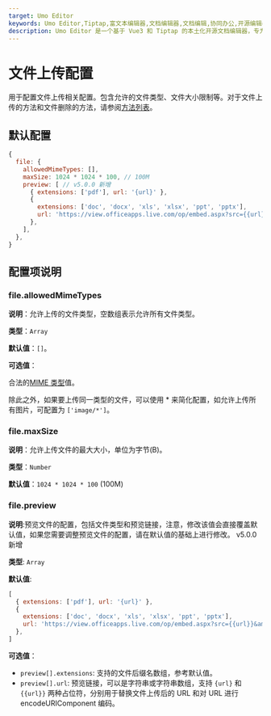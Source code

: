 ```yaml
---
target: Umo Editor
keywords: Umo Editor,Tiptap,富文本编辑器,文档编辑器,文档编辑,协同办公,开源编辑器,国产编辑器
description: Umo Editor 是一个基于 Vue3 和 Tiptap 的本土化开源文档编辑器，专为国人用户设计。它提供了强大的文档编辑能力和 AI 创作功能，支持分页模式、Markdown 语法、富文本编辑、多种格式的节点插入、页面样式设置、文档导出与打印等功能。此外，Umo Editor 还支持自定义扩展、多语言设置和暗色主题。
---
```



# 文件上传配置

用于配置文件上传相关配置。包含允许的文件类型、文件大小限制等。对于文件上传的方法和文件删除的方法，请参阅[方法列表](./methods)。

## 默认配置

```js
{
  file: {
    allowedMimeTypes: [],
    maxSize: 1024 * 1024 * 100, // 100M
    preview: [ // v5.0.0 新增
      { extensions: ['pdf'], url: '{url}' },
      {
        extensions: ['doc', 'docx', 'xls', 'xlsx', 'ppt', 'pptx'],
        url: 'https://view.officeapps.live.com/op/embed.aspx?src={{url}}&amp;wdStartOn=1&amp;wdPrint=0&amp;wdEmbedCode=0',
      },
    ],
  },
}
```

## 配置项说明

### file.allowedMimeTypes

**说明**：允许上传的文件类型，空数组表示允许所有文件类型。

**类型**：`Array`

**默认值**：`[]`。

**可选值**：

合法的[MIME 类型](https://developer.mozilla.org/zh-CN/docs/Web/HTTP/Basics_of_HTTP/MIME_types)值。

除此之外，如果要上传同一类型的文件，可以使用 * 来简化配置，如允许上传所有图片，可配置为 `['image/*']`。

### file.maxSize

**说明**：允许上传文件的最大大小，单位为字节(B)。

**类型**：`Number`

**默认值**：`1024 * 1024 * 100` (100M)

### file.preview 

**说明**:预览文件的配置，包括文件类型和预览链接，注意，修改该值会直接覆盖默认值，如果您需要调整预览文件的配置，请在默认值的基础上进行修改。 <Badge theme="success">v5.0.0 新增</Badge>

**类型**: `Array`

**默认值**: 
```js
[
  { extensions: ['pdf'], url: '{url}' },
  {
    extensions: ['doc', 'docx', 'xls', 'xlsx', 'ppt', 'pptx'],
    url: 'https://view.officeapps.live.com/op/embed.aspx?src={{url}}&amp;wdStartOn=1&amp;wdPrint=0&amp;wdEmbedCode=0',
  },
]
```

**可选值**：

- `preview[].extensions`: 支持的文件后缀名数组，参考默认值。
- `preview[].url`: 预览链接，可以是字符串或字符串数组，支持 `{url}` 和 `{{url}}` 两种占位符，分别用于替换文件上传后的 URL 和对 URL 进行 encodeURIComponent 编码。
